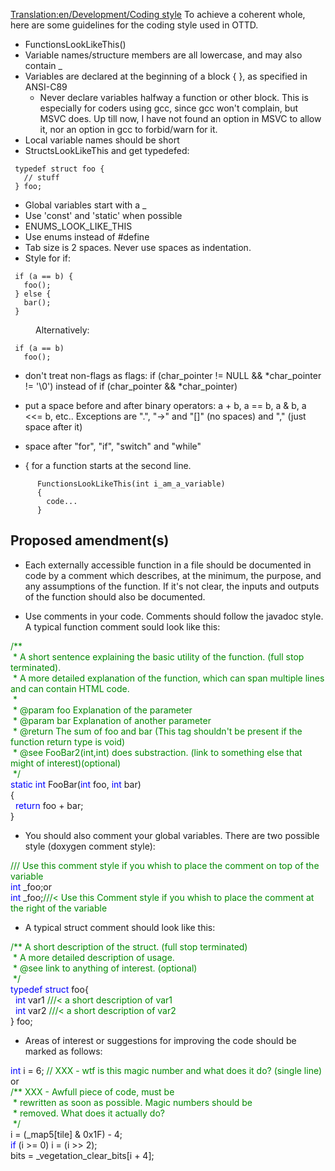 [[Translation:en/Development/Coding style]]
To achieve a coherent whole, here are some guidelines for the coding style used in OTTD.

* FunctionsLookLikeThis()
* Variable names/structure members are all lowercase, and may also contain _
* Variables are declared at the beginning of a block { }, as specified in ANSI-C89
** Never declare variables halfway a function or other block. This is especially for coders using gcc, since gcc won't complain, but MSVC does. Up till now, I have not found an option in MSVC to allow it, nor an option in gcc to forbid/warn for it.
* Local variable names should be short
* StructsLookLikeThis and get typedefed:
<pre>
 typedef struct foo {
   // stuff
 } foo;
</pre>
* Global variables start with a _
* Use 'const' and 'static' when possible
* ENUMS_LOOK_LIKE_THIS
* Use enums instead of #define
* Tab size is 2 spaces. Never use spaces as indentation.
* Style for if:
<pre>
 if (a == b) {
   foo();
 } else {
   bar();
 }
</pre>
: Alternatively:
<pre>
 if (a == b)
   foo();
</pre>

* don't treat non-flags as flags: if (char_pointer != NULL && *char_pointer != '\0') instead of if (char_pointer && *char_pointer)

* put a space before and after binary operators: a + b, a == b, a & b, a <<= b, etc.. Exceptions are ".", "->" and "[]" (no spaces) and "," (just space after it)

* space after "for", "if", "switch" and "while"

* { for a function starts at the second line.
<pre>
      FunctionsLookLikeThis(int i_am_a_variable)
      {
        code...
      }
</pre>

==Proposed amendment(s)==
* Each externally accessible function in a file should be documented in code by a comment which describes, at the minimum, the purpose, and any assumptions of the function. If it's not clear, the inputs and outputs of the function should also be documented.

* Use comments in your code. Comments should follow the javadoc style. A typical function comment sould  look like this:
<box><font color="#008800">/** <br>
&nbsp;* A short sentence explaining the basic utility of the function. (full stop terminated).<br>
&nbsp;* A more detailed explanation of the function, which can span multiple lines and can contain HTML code.<br>
&nbsp;* <br>
&nbsp;* @param foo Explanation of the parameter<br>
&nbsp;* @param bar Explanation of another parameter<br>
&nbsp;* @return The sum of foo and bar (This tag shouldn't be present if the function return type is void)<br>
&nbsp;* @see FooBar2(int,int) does substraction. (link to something else that might of interest)(optional)<br>
&nbsp;*/</font><br><font color="#0000FF"> static int</font> FooBar(<font color="#0000FF">int</font> foo, <font color="#0000FF">int</font> bar)<br>
{<br>
&nbsp;&nbsp;<font color="#0000FF">return</font> foo + bar;<br>
}
</box>

* You should also comment your global variables. There are two possible style (doxygen comment style):
<box><font color="#008800">/// Use this comment style if you whish to place the comment on top of the variable</font><br>
<font color="#0000FF">int</font> _foo;</box>or<br>
<box><font color="#0000FF">int</font> _foo;<font color="#008800">///< Use this Comment style if you whish to place the comment at the right of the variable</font></box>

* A typical struct comment should look like this:
<box><font color="#008800">/** A short description of the struct. (full stop terminated)<br>
&nbsp;* A more detailed description of usage.<br>
&nbsp;* @see link to anything of interest. (optional)<br>
&nbsp;*/</font><br>
<font color="#0000FF">typedef struct</font> foo{<br>
&nbsp;&nbsp;<font color="#0000FF">int</font> var1 <font color="#008800">///< a short description of var1</font><br>
&nbsp;&nbsp;<font color="#0000FF">int</font> var2 <font color="#008800">///< a short description of var2</font><br>
} foo;</box>

* Areas of interest or suggestions for improving the code should be marked as follows:
<box>
<font color="#0000FF">int</font> i = 6; <font color="#008800">// XXX - wtf is this magic number and what does it do? (single line)</font> 
</box>
or<br>
<box>
<font color="#008800">/** XXX - Awfull piece of code, must be <br>
&nbsp;* rewritten as soon as possible. Magic numbers should be <br>
&nbsp;* removed. What does it actually do?<br>
&nbsp;*/</font><br>
i = (_map5[tile] & 0x1F) - 4;<br>
<font color="#0000FF">if</font> (i >= 0) i = (i >> 2);<br>
bits = _vegetation_clear_bits[i + 4];
</box>